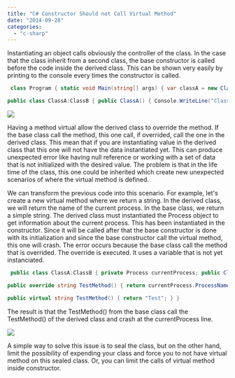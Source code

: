 ```yaml
---
title: "C# Constructor Should not Call Virtual Method"
date: "2014-09-28"
categories: 
  - "c-sharp"
---
```


Instantiating an object calls obviously the controller of the class. In the case that the class inherit from a second class, the base constructor is called before the code inside the derived class. This can be shown very easily by printing to the console every times the constructor is called. 

```csharp
 class Program { static void Main(string[] args) { var classA = new ClassA(); Console.ReadLine(); } }

public class ClassA:ClassB { public ClassA() { Console.WriteLine("ClassA Constructor"); } } public class ClassB { public ClassB() { Console.WriteLine("ClassB Constructor"); } } 
``` 

![](/images/blog/ConstructorOrderCalls-400x345.png)

Having a method virtual allow the derived class to override the method. If the base class call the method, this one call, if overrided, call the one in the derived class. This mean that if you are instantiating value in the derived class that this one will not have the data instantiated yet. This can produce unexpected error like having null reference or working with a set of data that is not initialized with the desired value. The problem is that in the life time of the class, this one could be inherited which create new unexpected scenarios of where the virtual method is defined.

We can transform the previous code into this scenario. For example, let's create a new virtual method where we return a string. In the derived class, we will return the name of the current process. In the base class, we return a simple string. The derived class must instantiated the Process object to get information about the current process. This has been instantiated in the constructor. Since it will be called after that the base constructor is done with its initialization and since the base constructor call the virtual method, this one will crash. The error occurs because the base class call the method that is overrided. The override is executed. It uses a variable that is not yet instanciated.


```csharp
 public class ClassA:ClassB { private Process currentProcess; public ClassA() { Console.WriteLine("ClassA Constructor"); currentProcess = Process.GetCurrentProcess(); }

public override string TestMethod() { return currentProcess.ProcessName; } } public class ClassB { public ClassB() { Console.WriteLine("ClassB Constructor"); TestMethod(); }

public virtual string TestMethod() { return "Test"; } } 
``` 

The result is that the TestMethod() from the base class call the TestMethod() of the derived class and crash at the currentProcess line.

![](/images/blog/CallingVirtualMethodInConstructorError-400x240.png)

A simple way to solve this issue is to seal the class, but on the other hand, limit the possibility of expending your class and force you to not have virtual method on this sealed class. Or, you can limit the calls of virtual method inside constructor.
